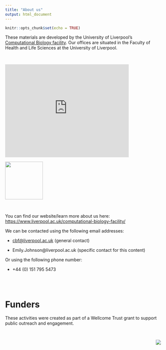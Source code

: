 ```yaml
---
title: "About us"
output: html_document
---
```


```r
knitr::opts_chunk$set(echo = TRUE)
```

These materials are developed by the University of Liverpool's [Computational Biology facility](https://www.liverpool.ac.uk/computational-biology-facility/). Our offices are situated in the Faculty of Health and Life Sciences at the University of Liverpool. 

<br>

<iframe src="https://www.google.com/maps/embed?pb=!1m16!1m12!1m3!1d2378.407389253649!2d-2.963564694756717!3d53.40753997996218!2m3!1f0!2f0!3f0!3m2!1i1024!2i768!4f13.1!2m1!1sComputational%20Biology%20Facility%2C%20University%20of%20Liverpool%20MerseyBio%2C%20Crown%20Street%2C%20L69%207ZB!5e0!3m2!1sen!2suk!4v1673915169390!5m2!1sen!2suk" width="400" height="300" style="border:0;" allowfullscreen="" loading="lazy" referrerpolicy="no-referrer-when-downgrade"></iframe>


![](images/uni_liverpool.png){width="122"}

<br>

You can find our website/learn more about us here: <https://www.liverpool.ac.uk/computational-biology-facility/>

We can be contacted using the following email addresses:

-   [cbf\@liverpool.ac.uk](mailto:cbf@liverpool.ac.uk) (general contact)

-   Emily.Johnson\@liverpool.ac.uk (specific contact for this content)

Or using the following phone number:

-   +44 (0) 151 795 5473

<br><br>


# Funders

These activities were created as part of a Wellcome Trust grant to support public outreach and engagement.

<br>

<img src="./images/logo.png" style="float: right;"/>
